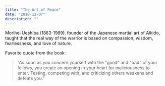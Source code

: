 ```yaml
---
title: "The Art of Peace"
date: "2018-12-07"
description: ""
---
```


Morihei Ueshiba (1883-1969), founder of the Japanese martial art of Aikido, taught that the real way of the warrior is based on compassion, wisdom, fearlessness, and love of nature.

Favorite quote from the book:

> “As soon as you concern yourself with the "good" and "bad" of your fellows, you create an opening in your heart for maliciousness to enter. Testing, competing with, and criticizing others weakens and defeats you.”
